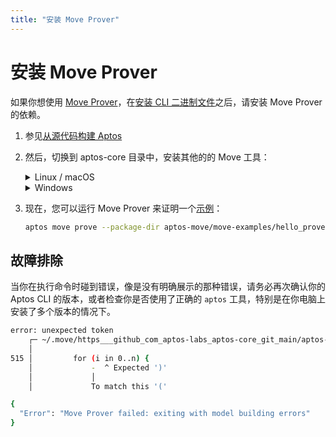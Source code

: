 ```yaml
---
title: "安装 Move Prover"
---
```



# 安装 Move Prover

如果你想使用 [Move Prover](../../smart-contracts/prover.mdx)，在[安装 CLI 二进制文件](.)之后，请安装 Move Prover 的依赖。

1. 参见[从源代码构建 Aptos](../../../network/nodes/building-from-source.mdx)

2. 然后，切换到 aptos-core 目录中，安装其他的的 Move 工具：
   <details>
   <summary>Linux / macOS</summary>

   1. 打开一个终端会话。
   2. 运行 dev_setup 脚本以准备您的环境：`./scripts/dev_setup.sh -yp`
   3. 更新当前的 shell 环境：`source ~/.profile`

   <Callout type="info" emoji="ℹ️">
   运行 `dev_setup.sh -p` 命令可以更新你的 `~/.profile` 文件，此操作将添加必要的环境变量以确保 Move Prover 工具能顺利运行。根据你所使用的命令行界面，你可能还需要对 `.bash_profile`、`.zprofile` 或其他相关配置文件进行设置。
   </Callout>

   </details>
   <details>
   <summary>Windows</summary>

   1. 以管理员身份打开 PowerShell 终端。
   2. 运行开发设置脚本以准备您的环境：`PowerShell -ExecutionPolicy Bypass -File ./scripts/windows_dev_setup.ps1 -y`

   </details>

3. 现在，您可以运行 Move Prover 来证明一个[示例](https://github.com/aptos-labs/aptos-core/tree/main/aptos-move/move-examples/hello_prover)：
   ```bash filename="Terminal"
   aptos move prove --package-dir aptos-move/move-examples/hello_prover/
   ```

## 故障排除

当你在执行命令时碰到错误，像是没有明确展示的那种错误，请务必再次确认你的 Aptos CLI 的版本，或者检查你是否使用了正确的 `aptos` 工具，特别是在你电脑上安装了多个版本的情况下。

```bash filename="Terminal
error: unexpected token
    ┌─ ~/.move/https___github_com_aptos-labs_aptos-core_git_main/aptos-move/framework/aptos-framework/sources/randomness.move:515:16
    │
515 │         for (i in 0..n) {
    │             -  ^ Expected ')'
    │             │
    │             To match this '('

{
  "Error": "Move Prover failed: exiting with model building errors"
}
```
